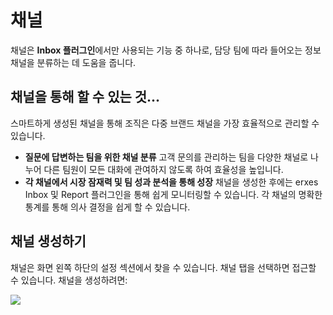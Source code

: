 
<HeroPattern />

# 채널
채널은 **Inbox 플러그인**에서만 사용되는 기능 중 하나로, 담당 팀에 따라 들어오는 정보 채널을 분류하는 데 도움을 줍니다.

## 채널을 통해 할 수 있는 것...
스마트하게 생성된 채널을 통해 조직은 다중 브랜드 채널을 가장 효율적으로 관리할 수 있습니다.

- **질문에 답변하는 팀을 위한 채널 분류** 고객 문의를 관리하는 팀을 다양한 채널로 나누어 다른 팀원이 모든 대화에 관여하지 않도록 하여 효율성을 높입니다.
- **각 채널에서 시장 잠재력 및 팀 성과 분석을 통해 성장** 채널을 생성한 후에는 erxes Inbox 및 Report 플러그인을 통해 쉽게 모니터링할 수 있습니다. 각 채널의 명확한 통계를 통해 의사 결정을 쉽게 할 수 있습니다.

## 채널 생성하기
채널은 화면 왼쪽 하단의 설정 섹션에서 찾을 수 있습니다. 채널 탭을 선택하면 접근할 수 있습니다. 채널을 생성하려면:

![](https://imagedelivery.net/5m26Aj-CutMXPPNacMs_yQ/3cc236af-926d-46d4-7472-923568824300/public)